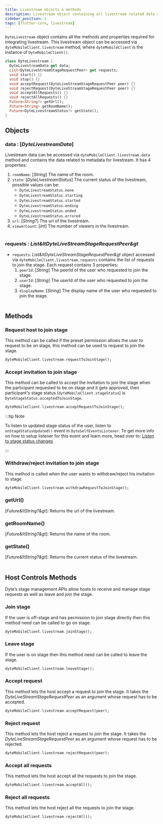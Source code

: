 ```yaml
---
title: Livestream objects & methods
description: Livestream object containing all livestream related data and methods.
sidebar_position: 1
tags: [flutter-core, livestream]
---
```


`DyteLivestream` object contains all the methods and properties required for integrating livestream. This livestream object can be accessed via `dyteMobileClient.livestream` method, where `dyteMobileClient` is the instance of `DyteMobileClient()`.

```dart
class DyteLivestream {
  DyteLivestreamData get data;
  List<DyteLiveStreamStageRequestPeer> get requests;
  void start() {}
  void stop() {}
  void acceptRequest(DyteLiveStreamStageRequestPeer peer) {}
  void rejectRequest(DyteLiveStreamStageRequestPeer peer) {}
  void acceptAllRequests() {}
  void rejectAllRequests() {}
  Future<String?> getUrl();
  Future<String> getRoomName();
  Future<DyteLivestreamStatus?> getState();
}

```

## Objects

### data : [_DyteLivestreamData_]

Livestream data can be accessed via `dyteMobileClient.livestream.data` method and contains the data related to metadata for livestream. It has 4 properties:<br />

1.  `roomName`: [*String*] The name of the room.<br />
2.  `state`: [*DyteLivestreamStatus*] The current status of the livestream, possible values can be: <br/>
    - `DyteLivestreamStatus.none`
    - `DyteLivestreamStatus.starting`
    - `DyteLivestreamStatus.started`
    - `DyteLivestreamStatus.ending`
    - `DyteLivestreamStatus.ended`
    - `DyteLivestreamStatus.errored`
3.  `url`: [*String?*] The url of the livestream.
4.  `viewerCount`: [*int*] The number of viewers in the livestream.<br/><br />

### requests : _List&ltDyteLiveStreamStageRequestPeer&gt_

- `requests`: _List&ltDyteLiveStreamStageRequestPeer&gt_ object accessed via `dyteMobileClient.livestream.requests` contains the list of requests to join the stage. Each request contains 3 properties:<br />
  1. `peerId`: [*String*] The peerId of the user who requested to join the stage.
  2. `userId`: [*String*] The userId of the user who requested to join the stage.
  3. `displayName`: [*String*] The display name of the user who requested to join the stage.<br/><br />

## Methods

### Request host to join stage

This method can be called if the preset permission allows the user to request to be on stage, this method can be used to request to join the stage.

```dart
dyteMobileClient.livestream.requestToJoinStage();
```

### Accept invitation to join stage

This method can be called to accept the invitation to join the stage when the participant requested to be on stage and it gets approved, then participant's stage status (`dyteMobileClient.stageStatus`) is `DyteStageStatus.acceptedToJoinStage`.

```dart
dyteMobileClient.livestream.acceptRequestToJoinStage();
```

:::tip Note

To listen to updated stage status of the user, listen to `onStageStatusUpdated()` event in `DyteSelfEventsListener`. To get more info on how to setup listener for this event and learn more, head over to: [Listen to stage status changes](#./../local-user/events.mdx/#listen-to-stage-status-changes)

:::

### Withdraw/reject invitation to join stage

This method is called when the user wants to withdraw/reject his invitation to stage.

```dart
dyteMobileClient.livestream.withdrawRequestToJoinStage();
```

### getUrl()

[_Future&ltString?&gt_]: Returns the url of the livestream.

### getRoomName()

[_Future&ltString?&gt_]: Returns the name of the room.

### getState()

[_Future&ltString?&gt_]: Returns the current status of the livestream.<br /><br />

## **Host Controls Methods**

Dyte’s stage management APIs allow hosts to receive and manage stage requests as well as leave and join the stage.

### Join stage

If the user is off-stage and has permission to join stage directly then this method need can be called to go on stage.

```dart
dyteMobileClient.livestream.joinStage();
```

### Leave stage

If the user is on stage then this method need can be called to leave the stage.

```dart
dyteMobileClient.livestream.leaveStage();
```

### Accept request

This method lets the host accept a request to join the stage. It takes the _DyteLiveStreamStageRequestPeer_ as an argument whose request has to be accepted.

```dart
dyteMobileClient.livestream.acceptRequest(peer);
```

### Reject request

This method lets the host reject a request to join the stage. It takes the _DyteLiveStreamStageRequestPeer_ as an argument whose request has to be rejected.

```dart
dyteMobileClient.livestream.rejectRequest(peer);
```

### Accept all requests

This method lets the host accept all the requests to join the stage.

```dart
dyteMobileClient.livestream.acceptAll();
```

### Reject all requests

This method lets the host reject all the requests to join the stage.

```dart
dyteMobileClient.livestream.rejectAll();
```
